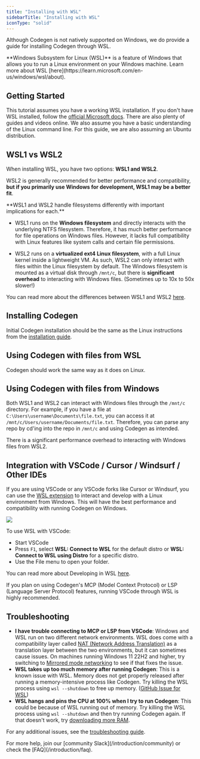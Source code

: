 ```yaml
---
title: "Installing with WSL"
sidebarTitle: "Installing with WSL"
iconType: "solid"
---
```


Although Codegen is not natively supported on Windows, we do provide a guide for installing Codegen through WSL.

<Tip>
**Windows Subsystem for Linux (WSL)** is a feature of Windows that allows you to run a Linux environment on your Windows machine. Learn more about WSL [here](https://learn.microsoft.com/en-us/windows/wsl/about).
</Tip>

## Getting Started

This tutorial assumes you have a working WSL installation. If you don't have WSL installed, follow the [official Microsoft docs](https://learn.microsoft.com/en-us/windows/wsl/install). There are also plenty of guides and videos online. We also assume you have a basic understanding of the Linux command line. For this guide, we are also assuming an Ubuntu distribution.

## WSL1 vs WSL2

When installing WSL, you have two options: **WSL1 and WSL2**.

WSL2 is generally recommended for better performance and compatibility, **but if you primarily use Windows for development, WSL1 may be a better fit**.

<Note>
**WSL1 and WSL2 handle filesystems differently with important implications for each.**

- WSL1 runs on the **Windows filesystem** and directly interacts with the underlying NTFS filesystem. Therefore, it has much better performance for file operations on Windows files. However, it lacks full compatibility with Linux features like system calls and certain file permissions.

- WSL2 runs on a **virtualized ext4 Linux filesystem**, with a full Linux kernel inside a lightweight VM. As such, WSL2 can only interact with files within the Linux filesystem by default. The Windows filesystem is mounted as a virtual disk through `/mnt/c`, but there is **significant overhead** to interacting with Windows files. (Sometimes up to 10x to 50x slower!)

You can read more about the differences between WSL1 and WSL2 [here](https://learn.microsoft.com/en-us/windows/wsl/compare-versions).
</Note>

## Installing Codegen

Initial Codegen installation should be the same as the Linux instructions from the [installation guide](https://graph-sitter.com/introduction/installation).

## Using Codegen with files from WSL

Codegen should work the same way as it does on Linux.

## Using Codegen with files from Windows

Both WSL1 and WSL2 can interact with Windows files through the `/mnt/c` directory. For example, if you have a file at `C:\Users\username\Documents\file.txt`, you can access it at `/mnt/c/Users/username/Documents/file.txt`. Therefore, you can parse any repo by cd'ing into the repo in `/mnt/c` and using Codegen as intended.

<Warning>
There is a significant performance overhead to interacting with Windows files from WSL2.
</Warning>

## Integration with VSCode / Cursor / Windsurf / Other IDEs

If you are using VSCode or any VSCode forks like Cursor or Windsurf, you can use the [WSL extension](https://marketplace.visualstudio.com/items?itemName=ms-vscode-remote.remote-wsl) to interact and develop with a Linux environment from Windows. This will have the best performance and compatibility with running Codegen on Windows.

![](https://code.visualstudio.com/assets/docs/remote/wsl/architecture-wsl.png)

To use WSL with VSCode:
- Start VSCode
- Press `F1`, select **WSL: Connect to WSL** for the default distro or **WSL: Connect to WSL using Distro** for a specific distro.
- Use the File menu to open your folder.

You can read more about Developing in WSL [here](https://code.visualstudio.com/docs/remote/wsl).

<Tip>
If you plan on using Codegen's MCP (Model Context Protocol) or LSP (Language Server Protocol) features, running VSCode through WSL is highly recommended.
</Tip>

## Troubleshooting

- **I have trouble connecting to MCP or LSP from VSCode**: Windows and WSL run on two different network environments. WSL does come with a compatibility layer called [NAT (Network Address Translation)](https://learn.microsoft.com/en-us/windows/wsl/networking#default-networking-mode-nat) as a translation layer between the two environments, but it can sometimes cause issues. On machines running Windows 11 22H2 and higher, try switching to [Mirrored mode networking](https://learn.microsoft.com/en-us/windows/wsl/networking#mirrored-mode-networking) to see if that fixes the issue.
- **WSL takes up too much memory after running Codegen**: This is a known issue with WSL. Memory does not get properly released after running a memory-intensive process like Codegen. Try killing the WSL process using `wsl --shutdown` to free up memory. ([GitHub Issue for WSL](https://github.com/microsoft/WSL/issues/4166))
- **WSL hangs and pins the CPU at 100% when I try to run Codegen**: This could be because of WSL running out of memory. Try killing the WSL process using `wsl --shutdown` and then try running Codegen again. If that doesn't work, try [downloading more RAM](https://downloadmoreram.com/).

For any additional issues, see the [troubleshooting guide](/introduction/installation#troubleshooting).

<Note>
For more help, join our [community Slack](/introduction/community) or check the [FAQ](/introduction/faq).
</Note>
